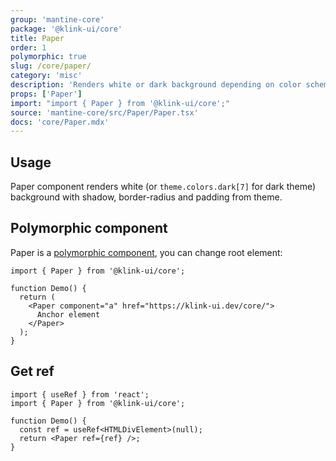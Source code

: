 ```yaml
---
group: 'mantine-core'
package: '@klink-ui/core'
title: Paper
order: 1
polymorphic: true
slug: /core/paper/
category: 'misc'
description: 'Renders white or dark background depending on color scheme'
props: ['Paper']
import: "import { Paper } from '@klink-ui/core';"
source: 'mantine-core/src/Paper/Paper.tsx'
docs: 'core/Paper.mdx'
---
```



## Usage

Paper component renders white (or `theme.colors.dark[7]` for dark theme)
background with shadow, border-radius and padding from theme.

<Demo data={PaperDemos.configurator} />

## Polymorphic component

Paper is a [polymorphic component](/guides/polymorphic/), you can change root element:

```tsx
import { Paper } from '@klink-ui/core';

function Demo() {
  return (
    <Paper component="a" href="https://klink-ui.dev/core/">
      Anchor element
    </Paper>
  );
}
```

## Get ref

```tsx
import { useRef } from 'react';
import { Paper } from '@klink-ui/core';

function Demo() {
  const ref = useRef<HTMLDivElement>(null);
  return <Paper ref={ref} />;
}
```
